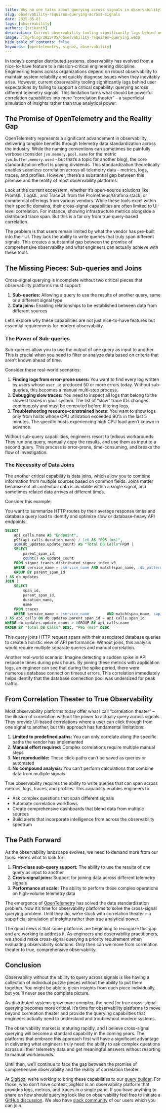 ```yaml
---
title: Why no one talks about querying across signals in observability?
slug: observability-requires-querying-across-signals
date: 2025-05-01
tags: [observability]
authors: [srikanth]
description: Current observability tooling significantly lags behind user expectations by failing to support a critical capability - querying across different telemetry signals. This limitation turns what should be powerful correlation capabilities into mere “correlation theater” – a superficial simulation of insights rather than true analytical power.
image: /img/blog/2025/05/observability-requires-querying.webp
hide_table_of_contents: false
keywords: [opentelemetry, signoz, observability]
---
```


In today’s complex distributed systems, observability has evolved from a nice-to-have feature to a mission-critical engineering discipline. Engineering teams across organizations depend on robust observability to maintain system reliability and quickly diagnose issues when they inevitably arise. However, current observability tooling significantly lags behind user expectations by failing to support a critical capability: querying across different telemetry signals. This limitation turns what should be powerful correlation capabilities into mere “correlation theater” – a superficial simulation of insights rather than true analytical power.

## The Promise of OpenTelemetry and the Reality Gap

OpenTelemetry represents a significant advancement in observability, delivering tangible benefits through telemetry data standardization across the industry. While the naming conventions can sometimes be painfully verbose (consider `jvm.memory.pool.name` for the metric `jvm.buffer.memory.used` - but that’s a topic for another blog), the core standardization effort is paying dividends. This standardization theoretically enables seamless correlation across all telemetry data – metrics, logs, traces, and profiles. However, there’s a substantial gap between this promise and the reality of most observability platforms.

Look at the current ecosystem, whether it’s open-source solutions like PromQL, LogQL, and TraceQL from the Prometheus/Grafana stack, or commercial offerings from various vendors. While these tools excel within their specific domains, their cross-signal capabilities are often limited to UI-level correlation. For instance, showing infrastructure metrics alongside a distributed trace span. But this is a far cry from true query-based correlation.

The problem is that users remain limited by what the vendor has pre-built into their UI. They lack the ability to write queries that truly span different signals. This creates a substantial gap between the promise of comprehensive observability and what engineers can actually achieve with these tools.

## The Missing Pieces: Sub-queries and Joins

Cross-signal querying is incomplete without two critical pieces that observability platforms must support:

1. **Sub-queries:** Allowing a query to use the results of another query, same or a different signal type
2. **Data joins:** Enabling relationships to be established between data from different sources

Let’s explore why these capabilities are not just nice-to-have features but essential requirements for modern observability.

### The Power of Sub-queries

Sub-queries allow you to use the output of one query as input to another. This is crucial when you need to filter or analyze data based on criteria that aren’t known ahead of time.

Consider these real-world scenarios:

1. **Finding logs from error-prone users:**
   You want to find every log written by users whose `user_id` produced 50 or more errors today. Without sub-queries, this becomes a manual multi-step process.
2. **Debugging slow traces:**
   You need to inspect all logs that belong to the slowest traces in your system. The list of “slow” trace IDs changes continuously and must be computed before filtering logs.
3. **Troubleshooting resource-constrained hosts:**
   You want to show logs only from hosts whose CPU utilization exceeded 90% in the last 5 minutes. The specific hosts experiencing high CPU load aren’t known in advance.

Without sub-query capabilities, engineers resort to tedious workarounds: They run one query, manually copy the results, and use them as input to a second query. This process is error-prone, time-consuming, and breaks the flow of investigation.

### The Necessity of Data Joins

The another critical capability is data joins, which allow you to combine information from multiple sources based on common fields. Joins matter because not all contextual data is available within a single signal, and sometimes related data arrives at different times.

Consider this example:

You want to summarize HTTP routes by their average response times and database query load to identify and optimize slow or database-heavy API endpoints:

```sql
SELECT
    api_calls.name AS "Endpoint",
    p95(api_calls.duration_nano) / 1e6 AS "P95 (ms)",
    sum(db_updates.update_count) AS "Total DB Calls"FROM (
    SELECT
        parent_span_id,
        count() AS update_count
    FROM signoz_traces.distributed_signoz_index_v3
    WHERE service_name = :service_name AND match(span_name, :db_pattern)
    GROUP BY parent_span_id
) AS db_updates
JOIN (
    SELECT
        span_id,
        parent_span_id,
        duration_nano,
        name
    FROM traces
    WHERE service_name = :service_name        AND match(span_name, :api_pattern)
) AS api_calls ON db_updates.parent_span_id = api_calls.span_id
WHERE db_updates.update_count > 0GROUP BY api_calls.name
ORDER BY "Total DB Calls" DESC, "P95 (ms)" DESC
```

This query joins HTTP request spans with their associated database queries to create a holistic view of API performance. Without joins, this analysis would require multiple separate queries and manual correlation.

Another real-world scenario: Imagine detecting a sudden spike in API response times during peak hours. By joining these metrics with application logs, an engineer can see that during the spike period, there were numerous database connection timeout errors. This correlation immediately helps identify that the database connection pool was undersized for peak traffic.

## From Correlation Theater to True Observability

Most observability platforms today offer what I call “correlation theater” – the illusion of correlation without the power to actually query across signals. They provide UI-based correlations where a user can click through from one signal to another, but this approach has fundamental limitations:

1. **Limited to predefined paths:** You can only correlate along the specific paths the vendor has implemented
2. **Manual effort required:** Complex correlations require multiple manual steps
3. **Not reproducible:** These click-paths can’t be saved as queries or automated
4. **No compound analysis:** You can’t perform calculations that combine data from multiple signals

True observability requires the ability to write queries that can span across metrics, logs, traces, and profiles. This capability enables engineers to:

- Ask complex questions that span different signals
- Automate correlation workflows
- Create comprehensive dashboards that blend data from multiple sources
- Build alerts that incorporate intelligence from across the observability spectrum

## The Path Forward

As the observability landscape evolves, we need to demand more from our tools. Here’s what to look for:

1. **First-class sub-query support:** The ability to use the results of one query as input to another
2. **Cross-signal joins:** Support for joining data across different telemetry signals
3. **Performance at scale:** The ability to perform these complex operations on high-volume telemetry data

The emergence of [OpenTelemetry](https://signoz.io/blog/what-is-opentelemetry/) has solved the data standardization problem. Now it’s time for observability platforms to solve the cross-signal querying problem. Until they do, we’re stuck with correlation theater – a superficial simulation of insights rather than true analytical power.

The good news is that some platforms are beginning to recognize this gap and are working to address it. As engineers and observability practitioners, we should make cross-signal querying a priority requirement when evaluating observability solutions. Only then can we move from correlation theater to true, comprehensive observability.

## Conclusion

Observability without the ability to query across signals is like having a collection of individual puzzle pieces without the ability to put them together. You might be able to glean insights from each piece individually, but you’ll never see the complete picture.

As distributed systems grow more complex, the need for true cross-signal querying becomes more critical. It’s time for observability platforms to move beyond correlation theater and provide the querying capabilities that engineers actually need to understand and troubleshoot modern systems.

The observability market is maturing rapidly, and I believe cross-signal querying will become a standard capability in the coming years. The platforms that embrace this approach first will have a significant advantage in delivering what engineers truly need: the ability to ask complex questions across all their telemetry data and get meaningful answers without resorting to manual workarounds.

Until then, we’ll continue to face the gap between the promise of comprehensive observability and the reality of correlation theater.

At [SigNoz](https://signoz.io/docs/introduction/), we’re working to bring these capabilities to our [query builder](https://signoz.io/blog/query-builder-v5/). For those, who don’t have context, SigNoz is an observability platform that provides logs, metrics, and traces in a single pane. If you have anything to share on how should querying look like on observability feel free to initiate a [GitHub discussion](https://github.com/SigNoz/signoz/discussions). We also have [slack community](https://signoz.io/slack/) of our users which you can join.
